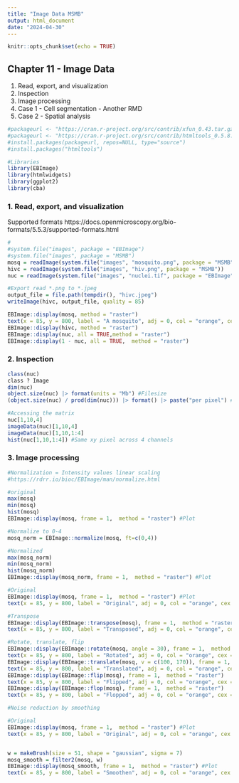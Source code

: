 ```yaml
---
title: "Image Data MSMB"
output: html_document
date: "2024-04-30"
---
```


```r
knitr::opts_chunk$set(echo = TRUE)
```

## Chapter 11 - Image Data

1. Read, export, and visualization
2. Inspection
3. Image processing
4. Case 1 - Cell segmentation - Another RMD
5. Case 2 - Spatial analysis

```r

#packageurl <- "https://cran.r-project.org/src/contrib/xfun_0.43.tar.gz"
#packageurl <- "https://cran.r-project.org/src/contrib/htmltools_0.5.8.1.tar.gz"
#install.packages(packageurl, repos=NULL, type="source")
#install.packages("htmltools")
```

```r
#Libraries
library(EBImage)
library(htmlwidgets)
library(ggplot2)
library(cba)
```

### 1. Read, export, and visualization
Supported formats https://docs.openmicroscopy.org/bio-formats/5.5.3/supported-formats.html
```r
#
#system.file("images", package = "EBImage")
#system.file("images", package = "MSMB")
mosq = readImage(system.file("images", "mosquito.png", package = "MSMB"))
hivc = readImage(system.file("images", "hiv.png", package = "MSMB"))
nuc = readImage(system.file("images", "nuclei.tif", package = "EBImage"))
```

```r
#Export read *.png to *.jpeg
output_file = file.path(tempdir(), "hivc.jpeg")
writeImage(hivc, output_file, quality = 85)
```

```r
EBImage::display(mosq, method = "raster")
text(x = 85, y = 800, label = "A mosquito", adj = 0, col = "orange", cex = 1.5)
EBImage::display(hivc, method = "raster")
EBImage::display(nuc, all = TRUE,method = "raster")
EBImage::display(1 - nuc, all = TRUE,  method = "raster")
```
### 2. Inspection
```r
class(nuc) 
class ? Image
dim(nuc) 
object.size(nuc) |> format(units = "Mb") #Filesize
(object.size(nuc) / prod(dim(nuc))) |> format() |> paste("per pixel") # "8 bytes per pixel"

```

```r
#Accessing the matrix
nuc[1,10,4]
imageData(nuc)[1,10,4]
imageData(nuc)[1,10,1:4]
hist(nuc[1,10,1:4]) #Same xy pixel across 4 channels
```

### 3. Image processing
```r
#Normalization = Intensity values linear scaling
#https://rdrr.io/bioc/EBImage/man/normalize.html

#original
max(mosq)
min(mosq)
hist(mosq)
EBImage::display(mosq, frame = 1,  method = "raster") #Plot

#Normalize to 0-4
mosq_norm = EBImage::normalize(mosq, ft=c(0,4))

#Normalized
max(mosq_norm)
min(mosq_norm)
hist(mosq_norm)
EBImage::display(mosq_norm, frame = 1,  method = "raster") #Plot

```


```r
#Original 
EBImage::display(mosq, frame = 1,  method = "raster") #Plot
text(x = 85, y = 800, label = "Original", adj = 0, col = "orange", cex = 1.5)

#Transpose
EBImage::display(EBImage::transpose(mosq), frame = 1,  method = "raster")
text(x = 85, y = 800, label = "Transposed", adj = 0, col = "orange", cex = 1.5)

#Rotate, translate, flip
EBImage::display(EBImage::rotate(mosq, angle = 30), frame = 1,  method = "raster")
text(x = 85, y = 800, label = "Rotated", adj = 0, col = "orange", cex = 1.5)
EBImage::display(EBImage::translate(mosq, v = c(100, 170)), frame = 1,  method = "raster")
text(x = 85, y = 800, label = "Translated", adj = 0, col = "orange", cex = 1.5)
EBImage::display(EBImage::flip(mosq), frame = 1,  method = "raster")
text(x = 85, y = 800, label = "Flipped", adj = 0, col = "orange", cex = 1.5)
EBImage::display(EBImage::flop(mosq), frame = 1,  method = "raster")
text(x = 85, y = 800, label = "Flopped", adj = 0, col = "orange", cex = 1.5)

```


```r
#Noise reduction by smoothing

#Original 
EBImage::display(mosq, frame = 1,  method = "raster") #Plot
text(x = 85, y = 800, label = "Original", adj = 0, col = "orange", cex = 1.5)


w = makeBrush(size = 51, shape = "gaussian", sigma = 7)
mosq_smooth = filter2(mosq, w)
EBImage::display(mosq_smooth, frame = 1,  method = "raster") #Plot
text(x = 85, y = 800, label = "Smoothen", adj = 0, col = "orange", cex = 1.5)
```
